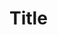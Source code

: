 

<Meta title='Components/Title' component={Title} />

# Title


<Preview>
  <Story name='Example'>
    <Title
      content={'Example Title'}
      css={css`
        color: black;
      `}
    />
  </Story>
</Preview>

## Controlled Example

<Story
  name='Configurable'
  args={{ content: 'You can edit my props!', css: { 'color': 'blue', 'font-style': 'italic' } }}>
  {Template.bind({})}
</Story>

<ArgsTable story={'Configurable'} />
